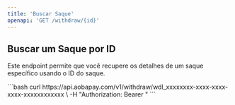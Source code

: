 ```yaml
---
title: 'Buscar Saque'
openapi: 'GET /withdraw/{id}'
---
```


## Buscar um Saque por ID

Este endpoint permite que você recupere os detalhes de um saque específico usando o ID do saque.

<RequestExample>
  ```bash
  curl https://api.aobapay.com/v1/withdraw/wdl_xxxxxxxx-xxxx-xxxx-xxxx-xxxxxxxxxxxx \
  -H "Authorization: Bearer <token>"
  ```
</RequestExample>